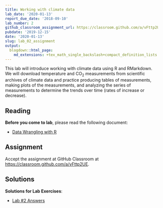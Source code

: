 ```yaml
---
title: Working with climate data
lab_date: '2020-01-13'
report_due_date: '2018-09-10'
lab_number: 2
github_classroom_assignment_url: https://classroom.github.com/a/vFttp2UE
pubdate: '2019-12-15'
date: '2020-01-13'
slug: lab_02_assignment
output:
  blogdown::html_page:
    md_extensions: +tex_math_single_backslash+compact_definition_lists
---
```

This lab will introduce working with climate data using R and RMarkdown. We will download temperature and CO~2~ measurements from scientific archives of climate data and practice producing tables of measurements, making plots of the measurements, and analyzing the series of measurements to determine the trends over time (rates of increase or decrease).

## Reading

**Before you come to lab**, please read the following document:

* [Data Wrangling with R](/lab_docs/lab_02_overview)

## Assignment

Accept the assignment at GitHub Classroom at <https://classroom.github.com/a/vFttp2UE>.


## Solutions

**Solutions for Lab Exercises**:

* [Lab #2 Answers](/lab_solutions/lab_02_answers)